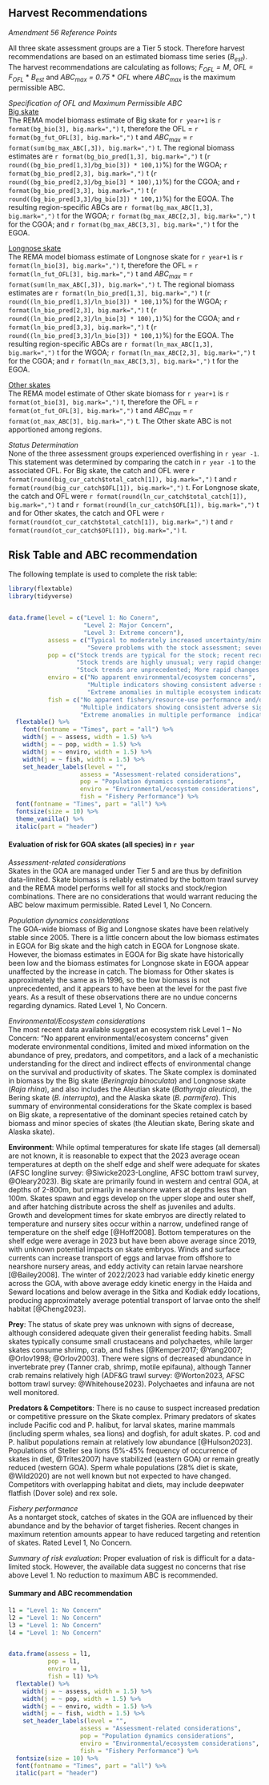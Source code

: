 ## Harvest Recommendations

*Amendment 56 Reference Points*

All three skate assessment groups are a Tier 5 stock. Therefore harvest recommendations are based on an estimated biomass time series (*B~est~*). The harvest recommendations are calculating as follows; *F~OFL~ = M*, *OFL = F~OFL~* * *B~est~* and *ABC~max~ = 0.75* * *OFL* where *ABC~max~* is the maximum permissible ABC. 


*Specification of OFL and Maximum Permissible ABC* \
[Big skate]{.underline} \
The REMA model biomass estimate of Big skate for `r year+1` is `r format(bg_bio[3], big.mark=",")` t, therefore the OFL = `r format(bg_fut_OFL[3], big.mark=",")` t and *ABC~max~* = `r format(sum(bg_max_ABC[,3]), big.mark=",")` t. The regional biomass estimates are `r format(bg_bio_pred[1,3], big.mark=",")` t (`r round((bg_bio_pred[1,3]/bg_bio[3]) * 100,1)`%) for the WGOA; `r format(bg_bio_pred[2,3], big.mark=",")` t (`r round((bg_bio_pred[2,3]/bg_bio[3] * 100),1)`%) for the CGOA; and `r format(bg_bio_pred[3,3], big.mark=",")` t (`r round((bg_bio_pred[3,3]/bg_bio[3]) * 100,1)`%) for the EGOA. The resulting region-specific ABCs are `r format(bg_max_ABC[1,3], big.mark=",")` t for the WGOA; `r format(bg_max_ABC[2,3], big.mark=",")` t for the CGOA; and `r format(bg_max_ABC[3,3], big.mark=",")` t for the EGOA. 

[Longnose skate]{.underline} \
The REMA model biomass estimate of Longnose skate for `r year+1` is `r format(ln_bio[3], big.mark=",")` t, therefore the OFL = `r format(ln_fut_OFL[3], big.mark=",")` t and *ABC~max~* = `r format(sum(ln_max_ABC[,3]), big.mark=",")` t. The regional biomass estimates are `r format(ln_bio_pred[1,3], big.mark=",")` t (`r round((ln_bio_pred[1,3]/ln_bio[3]) * 100,1)`%) for the WGOA; `r format(ln_bio_pred[2,3], big.mark=",")` t (`r round((ln_bio_pred[2,3]/ln_bio[3] * 100),1)`%) for the CGOA; and `r format(ln_bio_pred[3,3], big.mark=",")` t (`r round((ln_bio_pred[3,3]/ln_bio[3]) * 100,1)`%) for the EGOA. The resulting region-specific ABCs are `r format(ln_max_ABC[1,3], big.mark=",")` t for the WGOA; `r format(ln_max_ABC[2,3], big.mark=",")` t for the CGOA; and `r format(ln_max_ABC[3,3], big.mark=",")` t for the EGOA. 

[Other skates]{.underline} \
The REMA model estimate of Other skate biomass for `r year+1` is `r format(ot_bio[3], big.mark=",")` t, therefore the OFL = `r format(ot_fut_OFL[3], big.mark=",")` t and *ABC~max~* = `r format(ot_max_ABC[3], big.mark=",")` t. The Other skate ABC is not apportioned among regions.

*Status Determination* \
None of the three assessment groups experienced overfishing in `r year -1`. This statement was determined by comparing the catch in `r year -1` to the associated OFL. For Big skate, the catch and OFL were `r format(round(big_cur_catch$total_catch[1]), big.mark=",")` t and `r format(round(big_cur_catch$OFL[1]), big.mark=",")` t. For Longnose skate, the catch and OFL were `r format(round(ln_cur_catch$total_catch[1]), big.mark=",")` t and `r format(round(ln_cur_catch$OFL[1]), big.mark=",")` t and for Other skates, the catch and OFL were `r format(round(ot_cur_catch$total_catch[1]), big.mark=",")` t and `r format(round(ot_cur_catch$OFL[1]), big.mark=",")` t. 


## Risk Table and ABC recommendation

The following template is used to complete the risk table:
```r
library(flextable)
library(tidyverse)


data.frame(level = c("Level 1: No Conern",
                     "Level 2: Major Concern",
                     "Level 3: Extreme concern"),
           assess = c("Typical to moderately increased uncertainty/minor unresolved issues in assessment.", "Major problems with the stock assessment; very poor fits to data; high level of uncertainty; strong retrospective bias.",
                      "Severe problems with the stock assessment; severe retrospective bias. Assessment considered unreliable."),
           pop = c("Stock trends are typical for the stock; recent recruitment is within normal range.",
                   "Stock trends are highly unusual; very rapid changes in stock abundance, or highly atypical recruitment patterns.",
                   "Stock trends are unprecedented; More rapid changes in stock abundance than have ever been seen previously, or a very long stretch of poor recruitment compared to previous patterns."),
           enviro = c("No apparent environmental/ecosystem concerns",
                      "Multiple indicators showing consistent adverse signals a) across the same trophic level as the stock, and/or b) up or down trophic levels (i.e., predators and prey of the stock)",
                      "Extreme anomalies in multiple ecosystem indicators that are highly likely to impact the stock; Potential for cascading effects on other ecosystem components"),
           fish = c("No apparent fishery/resource-use performance and/or behavior concerns",
                    "Multiple indicators showing consistent adverse signals a) across different sectors, and/or b) different gear types",
                    "Extreme anomalies in multiple performance  indicators that are highly likely to impact the stock")) %>% 
  flextable() %>% 
    font(fontname = "Times", part = "all") %>% 
    width(j = ~ assess, width = 1.5) %>% 
    width(j = ~ pop, width = 1.5) %>% 
    width(j = ~ enviro, width = 1.5) %>% 
    width(j = ~ fish, width = 1.5) %>% 
    set_header_labels(level = "",
                    assess = "Assessment-related considerations",
                    pop = "Population dynamics considerations",
                    enviro = "Environmental/ecosystem considerations",
                    fish = "Fishery Performance") %>% 
  font(fontname = "Times", part = "all") %>% 
  fontsize(size = 10) %>% 
  theme_vanilla() %>% 
  italic(part = "header") 
```  

#### Evaluation of risk for GOA skates (all species) in `r year`

*Assessment-related considerations* \
Skates in the GOA are managed under Tier 5 and are thus by definition data-limited. Skate biomass is reliably estimated by the bottom trawl survey and the REMA model performs well for all stocks and stock/region combinations. There are no considerations that would warrant reducing the ABC below maximum permissible. Rated Level 1, No Concern.

*Population dynamics considerations* \
The GOA-wide biomass of Big and Longnose skates have been relatively stable since 2005. There is a little concern about the low biomass estimates in EGOA for Big skate and the high catch in EGOA for Longnose skate. However, the biomass estimates in EGOA for Big skate have historically been low and the biomass estimates for Longnose skate in EGOA appear unaffected by the increase in catch. The biomass for Other skates is approximately the same as in 1996, so the low biomass is not unprecedented, and it appears to have been at the level for the past five years. As a result of these observations there are no undue concerns regarding dynamics. Rated Level 1, No Concern.

*Environmental/Ecosystem considerations* \
The most recent data available suggest an ecosystem risk Level 1 – No Concern: “No apparent environmental/ecosystem concerns” given moderate environmental conditions, limited and mixed information on the abundance of prey, predators, and competitors, and a lack of a mechanistic understanding for the direct and indirect effects of environmental change on the survival and productivity of skates. The Skate complex is dominated in biomass by the Big skate (*Beringraja binoculata*) and Longnose skate (*Raja rhina*), and also includes the Aleutian skate (*Bathyraja aleutica*), the Bering skate (*B. interrupta*), and the Alaska skate (*B. parmifera*).  This summary of environmental considerations for the Skate complex is based on Big skate, a representative of the dominant species retained catch by biomass and minor species of skates (the Aleutian skate, Bering skate and Alaska skate).

**Environment**: While optimal temperatures for skate life stages (all demersal) are not known, it is reasonable to expect that the 2023 average ocean temperatures at depth on the shelf edge and shelf were adequate for skates (AFSC longline survey: @Siwicke2023-Longline, AFSC bottom trawl survey, @Oleary2023). Big skate are primarily found in western and central GOA, at depths of 2-800m, but primarily in nearshore waters at depths less than 100m. Skates spawn and eggs develop on the upper slope and outer shelf, and after hatching distribute across the shelf as juveniles and adults. Growth and development times for skate embryos are directly related to temperature and nursery sites occur within a narrow, undefined range of temperature on the shelf edge [@Hoff2008]. Bottom temperatures on the shelf edge were average in 2023 but have been above average since 2019, with unknown potential impacts on skate embryos. Winds and surface currents can increase transport of eggs and larvae from offshore to nearshore nursery areas, and eddy activity can retain larvae nearshore [@Bailey2008]. The winter of 2022/2023 had variable eddy kinetic energy across the GOA, with  above average eddy kinetic energy in the Haida and Seward locations and below average in the Sitka and Kodiak eddy locations, producing approximately average potential transport of larvae onto the shelf habitat [@Cheng2023]. 

**Prey**: The status of skate prey was unknown with signs of decrease, although considered adequate given their generalist feeding habits. Small skates typically consume small crustaceans and polychaetes, while larger skates consume shrimp, crab, and fishes [@Kemper2017; @Yang2007; @Orlov1998; @Orlov2003]. There were signs of decreased abundance in invertebrate prey (Tanner crab, shrimp, motile epifauna), although Tanner crab remains relatively high (ADF&G trawl survey: @Worton2023, AFSC bottom trawl survey: @Whitehouse2023). Polychaetes and infauna are not well monitored. 

**Predators & Competitors**: There is no cause to suspect increased predation or competitive pressure on the Skate complex. Primary predators of skates include Pacific cod and P. halibut, for larval skates, marine mammals (including sperm whales, sea lions)  and dogfish, for adult skates. P. cod and P. halibut populations remain at relatively low abundance [@Hulson2023]. Populations of Steller sea lions (5%-45% frequency of occurrence of skates in diet, @Trites2007) have stabilized (eastern GOA) or remain greatly reduced (western GOA). Sperm whale populations (28% diet is skate, @Wild2020) are not well known but not expected to have changed. Competitors with overlapping habitat and diets, may include deepwater flatfish (Dover sole) and rex sole. 


*Fishery performance* \
As a nontarget stock, catches of skates in the GOA are influenced by their abundance and by the behavior of target fisheries. Recent changes in maximum retention amounts appear to have reduced targeting and retention of skates. Rated Level 1, No Concern.

*Summary of risk evaluation*: Proper evaluation of risk is difficult for a data-limited stock. However, the available data suggest no concerns that rise above Level 1. No reduction to maximum ABC is recommended.

#### Summary and ABC recommendation


```r
l1 = "Level 1: No Concern"
l2 = "Level 1: No Concern"
l3 = "Level 1: No Concern"
l4 = "Level 1: No Concern"


data.frame(assess = l1,
           pop = l1,
           enviro = l1,
           fish = l1) %>% 
  flextable() %>% 
    width(j = ~ assess, width = 1.5) %>% 
    width(j = ~ pop, width = 1.5) %>% 
    width(j = ~ enviro, width = 1.5) %>% 
    width(j = ~ fish, width = 1.5) %>% 
    set_header_labels(level = "",
                    assess = "Assessment-related considerations",
                    pop = "Population dynamics considerations",
                    enviro = "Environmental/ecosystem considerations",
                    fish = "Fishery Performance") %>% 
  fontsize(size = 10) %>% 
  font(fontname = "Times", part = "all") %>% 
  italic(part = "header") 
```


